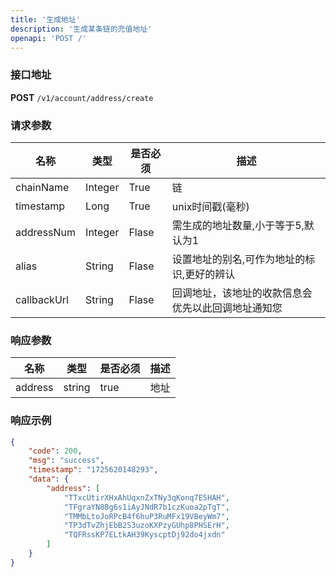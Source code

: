```yaml
---
title: '生成地址'
description: '生成某条链的充值地址'
openapi: 'POST /'
---
```


### 接口地址  
**POST** `/v1/account/address/create`



### 请求参数
|  名称   | 类型  | 是否必须 | 描述 |
|  ----   | ----    | ----    | ---- |
| chainName  | Integer | True | 链 |
| timestamp  | Long | True | unix时间戳(毫秒) |
| addressNum  | Integer | Flase | 需生成的地址数量,小于等于5,默认为1 |
| alias  | String | Flase | 设置地址的别名,可作为地址的标识,更好的辨认 |
| callbackUrl  | String | Flase | 回调地址，该地址的收款信息会优先以此回调地址通知您 |

### 响应参数
|  名称   | 类型  | 是否必须 | 描述 |
|  ----   | ----    | ----    | ---- |
| address  | string | true | 地址 |


### 响应示例

```json
{
    "code": 200,
    "msg": "success",
    "timestamp": "1725620148293",
    "data": {
        "address": [
            "TTxcUtirXHxAhUqxnZxTNy3qKonq7E5HAH",
            "TFgraYN8Bg6s1iAyJNdR7b1czKuoa2pTgT",
            "TMMbLtoJoRPcB4f6huP3RuMFx19VBeyWm7",
            "TP3dTvZhjEbB2S3uzoKXPzyGUhp8PHSErH",
            "TQFRssKP7ELtkAH39KyscptDj92do4jxdn"
        ]
    }
}
```